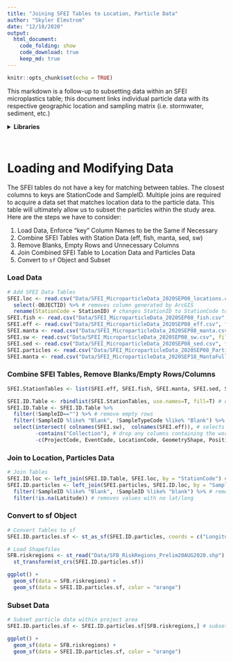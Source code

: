```yaml
---
title: "Joining SFEI Tables to Location, Particle Data"
author: "Skyler Elmstrom"
date: "12/18/2020"
output:
  html_document:
    code_folding: show
    code_download: true
    keep_md: true
---
```


```r
knitr::opts_chunk$set(echo = TRUE)
```

This markdown is a follow-up to subsetting data within an SFEI microplastics table; this document links individual particle data with its respective geographic location and sampling matrix (i.e. stormwater, sediment, etc.)

<details>
  <summary><b>Libraries</b></summary>
```r
library(data.table)
library(here)
library(sf)
library(plyr)
library(tidyverse)
library(knitr)
```
</details>
<br>

# Loading and Modifying Data

The SFEI tables do not have a key for matching between tables. The closest columns to keys are StationCode and SampleID. Multiple joins are required to acquire a data set that matches location data to the particle data. This table will ultimately allow us to subset the particles within the study area. Here are the steps we have to consider:

1. Load Data, Enforce "key" Column Names to be the Same if Necessary
2. Combine SFEI Tables with Station Data (eff, fish, manta, sed, sw)
3. Remove Blanks, Empty Rows and Unnecessary Columns
4. Join Combined SFEI Table to Location Data and Particles Data
5. Convert to `sf` Object and Subset

### Load Data
<!-- Loading Data Tables -->
```r
# Add SFEI Data Tables
SFEI.loc <- read.csv("Data/SFEI_MicroparticleData_2020SEP08_locations.csv", fileEncoding="UTF-8-BOM") %>%
  select(-OBJECTID) %>% # removes column generated by ArcGIS
  rename(StationCode = StationID) # changes StationID to StationCode to match SFEI tables
SFEI.fish <- read.csv("Data/SFEI_MicroparticleData_2020SEP08_fish.csv", fileEncoding="UTF-8-BOM")
SFEI.eff <- read.csv("Data/SFEI_MicroparticleData_2020SEP08_eff.csv", fileEncoding="UTF-8-BOM")
SFEI.manta <- read.csv("Data/SFEI_MicroparticleData_2020SEP08_manta.csv", fileEncoding="UTF-8-BOM")
SFEI.sw <- read.csv("Data/SFEI_MicroparticleData_2020SEP08_sw.csv", fileEncoding="UTF-8-BOM")
SFEI.sed <- read.csv("Data/SFEI_MicroparticleData_2020SEP08_sed.csv", fileEncoding="UTF-8-BOM")
SFEI.particles <- read.csv("Data/SFEI_MicroparticleData_2020SEP08_Particles.csv", fileEncoding="UTF-8-BOM")
SFEI.manta <- read.csv("Data/SFEI_MicroparticleData_2020SEP18_MantaFullCoordinates.csv", fileEncoding="UTF-8-BOM")
```

### Combine SFEI Tables, Remove Blanks/Empty Rows/Columns
```r
SFEI.StationTables <- list(SFEI.eff, SFEI.fish, SFEI.manta, SFEI.sed, SFEI.sw)

SFEI.ID.Table <- rbindlist(SFEI.StationTables, use.names=T, fill=T) # quickly combines list of tables and removes duplicate columns
SFEI.ID.Table <- SFEI.ID.Table %>%
  filter(!SampleID=="") %>% # remove empty rows
  filter(!SampleID %like% "Blank", !SampleTypeCode %like% "Blank") %>% # remove all blank rows
  select(intersect( colnames(SFEI.sw),  colnames(SFEI.eff)), # selects only matching columns from two smallest tables
         -contains("Collection"), # drop any columns containing the word collection
         -c(ProjectCode, EventCode, LocationCode, GeometryShape, PositionWaterColumn, SampleTypeCode)) # drops remaining unwanted columns
```

### Join to Location, Particles Data
```r
# Join Tables
SFEI.ID.loc <- left_join(SFEI.ID.Table, SFEI.loc, by = "StationCode") # joins sample matrix tables to sample locations
SFEI.ID.particles <- left_join(SFEI.particles, SFEI.ID.loc, by = "SampleID") %>% #joins sample matrix location table to particles table
  filter(!SampleID %like% "Blank", !SampleID %like% "blank") %>% # removes all blank rows
  filter(!is.na(Latitude)) # removes values with no lat/long
```

### Convert to sf Object
```r
# Convert Tables to sf
SFEI.ID.particles.sf <- st_as_sf(SFEI.ID.particles, coords = c("Longitude", "Latitude"), crs = "WGS84")

# Load Shapefiles
SFB.riskregions <- st_read("Data/SFB_RiskRegions_Prelim20AUG2020.shp") %>% # transforms shapefile CRS to WGS84 vs NAD83
  st_transform(st_crs(SFEI.ID.particles.sf))

ggplot() +
  geom_sf(data = SFB.riskregions) +
  geom_sf(data = SFEI.ID.particles.sf, color = "orange")
```

### Subset Data
```r
# Subset particle data within project area
SFEI.ID.particles.sf <- SFEI.ID.particles.sf[SFB.riskregions,] # subsets only data within project study area

ggplot() +
  geom_sf(data = SFB.riskregions) +
  geom_sf(data = SFEI.ID.particles.sf, color = "orange")
```



